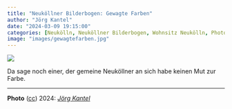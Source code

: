 ```yaml
---
title: "Neuköllner Bilderbogen: Gewagte Farben"
author: "Jörg Kantel"
date: "2024-03-09 19:15:00"
categories: [Neukölln, Neuköllner Bilderbogen, Wohnsitz Neukölln, Photographie]
image: "images/gewagtefarben.jpg"
---
```


[![](images/gewagtefarben-b.jpg)](https://www.flickr.com/photos/schockwellenreiter/53576982166/)

Da sage noch einer, der gemeine Neuköllner an sich habe keinen Mut zur Farbe.

---

**Photo** ([cc](http://creativecommons.org/licenses/by-nc-nd/2.0/)) 2024: *[Jörg Kantel](http://cognitiones.kantel-chaos-team.de/cv.html)*